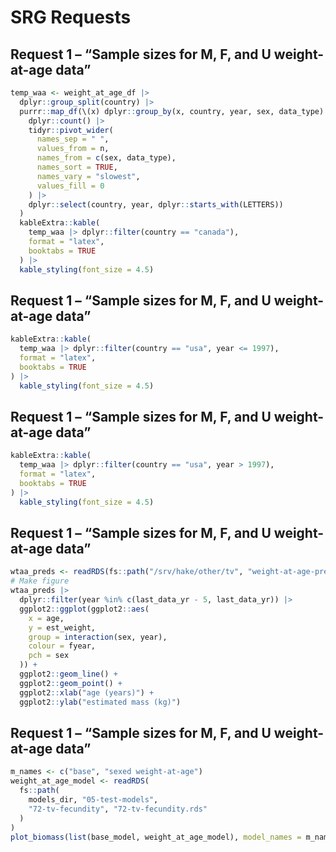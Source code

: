 # SRG Requests

## Request 1 -- "Sample sizes for M, F, and U weight-at-age data"

```r
temp_waa <- weight_at_age_df |>
  dplyr::group_split(country) |>
  purrr::map_df(\(x) dplyr::group_by(x, country, year, sex, data_type) |>
    dplyr::count() |>
    tidyr::pivot_wider(
      names_sep = " ",
      values_from = n,
      names_from = c(sex, data_type),
      names_sort = TRUE,
      names_vary = "slowest",
      values_fill = 0
    ) |>
    dplyr::select(country, year, dplyr::starts_with(LETTERS))
  )
  kableExtra::kable(
    temp_waa |> dplyr::filter(country == "canada"),
    format = "latex",
    booktabs = TRUE
  ) |>
  kable_styling(font_size = 4.5)
```

## Request 1 -- "Sample sizes for M, F, and U weight-at-age data"

```r
kableExtra::kable(
  temp_waa |> dplyr::filter(country == "usa", year <= 1997),
  format = "latex",
  booktabs = TRUE
) |>
  kable_styling(font_size = 4.5)
```

## Request 1 -- "Sample sizes for M, F, and U weight-at-age data"

```r
kableExtra::kable(
  temp_waa |> dplyr::filter(country == "usa", year > 1997),
  format = "latex",
  booktabs = TRUE
) |>
  kable_styling(font_size = 4.5)
```

## Request 1 -- "Sample sizes for M, F, and U weight-at-age data"
```r
wtaa_preds <- readRDS(fs::path("/srv/hake/other/tv", "weight-at-age-preds.rds"))
# Make figure
wtaa_preds |>
  dplyr::filter(year %in% c(last_data_yr - 5, last_data_yr)) |>
  ggplot2::ggplot(ggplot2::aes(
    x = age,
    y = est_weight,
    group = interaction(sex, year),
    colour = fyear,
    pch = sex
  )) +
  ggplot2::geom_line() +
  ggplot2::geom_point() +
  ggplot2::xlab("age (years)") +
  ggplot2::ylab("estimated mass (kg)")
```

## Request 1 -- "Sample sizes for M, F, and U weight-at-age data"
```r
m_names <- c("base", "sexed weight-at-age")
weight_at_age_model <- readRDS(
  fs::path(
    models_dir, "05-test-models",
    "72-tv-fecundity", "72-tv-fecundity.rds"
  )
)
plot_biomass(list(base_model, weight_at_age_model), model_names = m_names)
```